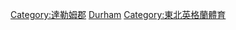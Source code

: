 {{Commonscat|Sports in County Durham}}

[[Category:達勒姆郡|Category:達勒姆郡]]
[[Category:英格蘭各郡體育|Durham]]
[[Category:東北英格蘭體育|Category:東北英格蘭體育]]